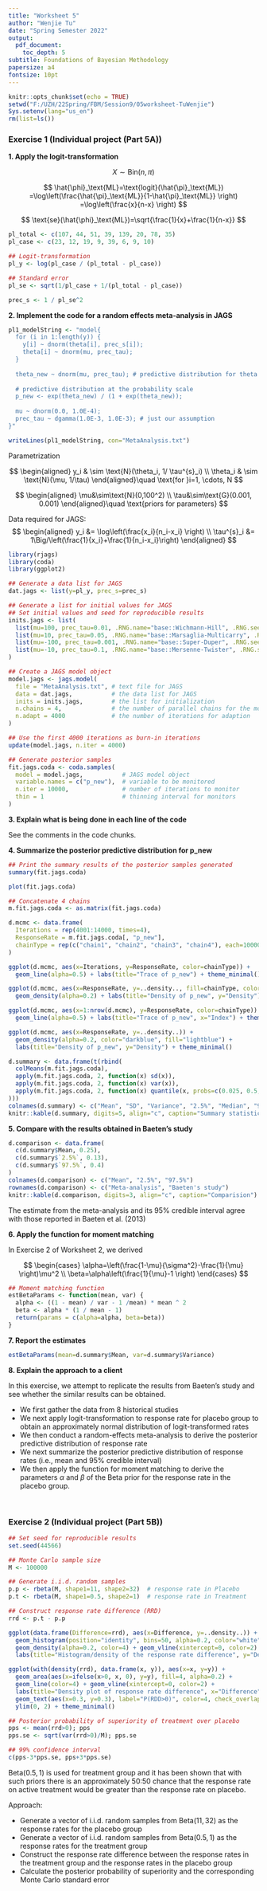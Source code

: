 ```yaml
---
title: "Worksheet 5"
author: "Wenjie Tu"
date: "Spring Semester 2022"
output:
  pdf_document:
    toc_depth: 5
subtitle: Foundations of Bayesian Methodology
papersize: a4
fontsize: 10pt
---
```


```r
knitr::opts_chunk$set(echo = TRUE)
setwd("F:/UZH/22Spring/FBM/Session9/05worksheet-TuWenjie")
Sys.setenv(lang="us_en")
rm(list=ls())
```

### Exercise 1 (Individual project (Part 5A))

**1. Apply the logit-transformation**

$$
X\sim\text{Bin}(n, \pi)
$$

$$
\hat{\phi}_\text{ML}=\text{logit}(\hat{\pi}_\text{ML})
=\log\left(\frac{\hat{\pi}_\text{ML}}{1-\hat{\pi}_\text{ML}} \right)
=\log\left(\frac{x}{n-x} \right)
$$

$$
\text{se}(\hat{\phi}_\text{ML})=\sqrt{\frac{1}{x}+\frac{1}{n-x}}
$$

```r
pl_total <- c(107, 44, 51, 39, 139, 20, 78, 35)
pl_case <- c(23, 12, 19, 9, 39, 6, 9, 10)

## Logit-transformation
pl_y <- log(pl_case / (pl_total - pl_case))

## Standard error
pl_se <- sqrt(1/pl_case + 1/(pl_total - pl_case))

prec_s <- 1 / pl_se^2
```

**2. Implement the code for a random effects meta-analysis in JAGS**

```r
pl1_modelString <- "model{
  for (i in 1:length(y)) {
    y[i] ~ dnorm(theta[i], prec_s[i]); 
    theta[i] ~ dnorm(mu, prec_tau); 
  }
  
  theta_new ~ dnorm(mu, prec_tau); # predictive distribution for theta
  
  # predictive distribution at the probability scale
  p_new <- exp(theta_new) / (1 + exp(theta_new)); 
  
  mu ~ dnorm(0.0, 1.0E-4); 
  prec_tau ~ dgamma(1.0E-3, 1.0E-3); # just our assumption
}"

writeLines(pl1_modelString, con="MetaAnalysis.txt")
```

Parametrization

$$
\begin{aligned}
  y_i & \sim \text{N}(\theta_i, 1/ \tau^{s}_i) \\
  \theta_i & \sim \text{N}(\mu, 1/\tau) 
\end{aligned}\quad
\text{for }i=1, \cdots, N
$$

$$
\begin{aligned}
  \mu&\sim\text{N}(0,100^2) \\
  \tau&\sim\text{G}(0.001, 0.001)
\end{aligned}\quad
\text{priors for parameters}
$$

Data required for JAGS: 
$$
\begin{aligned}
  y_i &= \log\left(\frac{x_i}{n_i-x_i} \right) \\
  \tau^{s}_i &= 1\Big/\left(\frac{1}{x_i}+\frac{1}{n_i-x_i}\right)
\end{aligned}
$$

```r
library(rjags)
library(coda)
library(ggplot2)
```

```r
## Generate a data list for JAGS
dat.jags <- list(y=pl_y, prec_s=prec_s)

## Generate a list for initial values for JAGS
## Set initial values and seed for reproducible results 
inits.jags <- list(
  list(mu=100, prec_tau=0.01, .RNG.name="base::Wichmann-Hill", .RNG.seed=314159), 
  list(mu=10, prec_tau=0.05, .RNG.name="base::Marsaglia-Multicarry", .RNG.seed=159314), 
  list(mu=-100, prec_tau=0.001, .RNG.name="base::Super-Duper", .RNG.seed=413159), 
  list(mu=-10, prec_tau=0.1, .RNG.name="base::Mersenne-Twister", .RNG.seed=143915)
)

## Create a JAGS model object
model.jags <- jags.model(
  file = "MetaAnalysis.txt", # text file for JAGS
  data = dat.jags,           # the data list for JAGS
  inits = inits.jags,        # the list for initialization
  n.chains = 4,              # the number of parallel chains for the model
  n.adapt = 4000             # the number of iterations for adaption
)
```

```r
## Use the first 4000 iterations as burn-in iterations
update(model.jags, n.iter = 4000)

## Generate posterior samples
fit.jags.coda <- coda.samples(
  model = model.jags,           # JAGS model object
  variable.names = c("p_new"),  # variable to be monitored
  n.iter = 10000,               # number of iterations to monitor
  thin = 1                      # thinning interval for monitors
)
```

**3. Explain what is being done in each line of the code**

See the comments in the code chunks.

**4. Summarize the posterior predictive distribution for p_new**

```r
## Print the summary results of the posterior samples generated
summary(fit.jags.coda)
```

```r
plot(fit.jags.coda)
```

```r
## Concatenate 4 chains
m.fit.jags.coda <- as.matrix(fit.jags.coda)

d.mcmc <- data.frame(
  Iterations = rep(4001:14000, times=4), 
  ResponseRate = m.fit.jags.coda[, "p_new"], 
  chainType = rep(c("chain1", "chain2", "chain3", "chain4"), each=10000)
)

ggplot(d.mcmc, aes(x=Iterations, y=ResponseRate, color=chainType)) + 
  geom_line(alpha=0.5) + labs(title="Trace of p_new") + theme_minimal() 

ggplot(d.mcmc, aes(x=ResponseRate, y=..density.., fill=chainType, color=chainType)) + 
  geom_density(alpha=0.2) + labs(title="Density of p_new", y="Density") + theme_minimal()

ggplot(d.mcmc, aes(x=1:nrow(d.mcmc), y=ResponseRate, color=chainType)) + 
  geom_line(alpha=0.5) + labs(title="Trace of p_new", x="Index") + theme_minimal() 

ggplot(d.mcmc, aes(x=ResponseRate, y=..density..)) + 
  geom_density(alpha=0.2, color="darkblue", fill="lightblue") + 
  labs(title="Density of p_new", y="Density") + theme_minimal()
```

```r
d.summary <- data.frame(t(rbind(
  colMeans(m.fit.jags.coda), 
  apply(m.fit.jags.coda, 2, function(x) sd(x)), 
  apply(m.fit.jags.coda, 2, function(x) var(x)), 
  apply(m.fit.jags.coda, 2, function(x) quantile(x, probs=c(0.025, 0.5, 0.975)))
)))
colnames(d.summary) <- c("Mean", "SD", "Variance", "2.5%", "Median", "97.5%")
knitr::kable(d.summary, digits=5, align="c", caption="Summary statistics")
```

**5. Compare with the results obtained in Baeten's study**

```r
d.comparison <- data.frame(
  c(d.summary$Mean, 0.25), 
  c(d.summary$`2.5%`, 0.13), 
  c(d.summary$`97.5%`, 0.4)
)
colnames(d.comparison) <- c("Mean", "2.5%", "97.5%")
rownames(d.comparison) <- c("Meta-analysis", "Baeten's study")
knitr::kable(d.comparison, digits=3, align="c", caption="Comparision")
```

The estimate from the meta-analysis and its 95% credible interval agree with those reported in Baeten et al. (2013)

**6. Apply the function for moment matching**

In Exercise 2 of Worksheet 2, we derived

$$
\begin{cases}
\alpha=\left(\frac{1-\mu}{\sigma^2}-\frac{1}{\mu} \right)\mu^2 \\
\beta=\alpha\left(\frac{1}{\mu}-1 \right)
\end{cases}
$$

```r
## Moment matching function
estBetaParams <- function(mean, var) {
  alpha <- ((1 - mean) / var - 1 /mean) * mean ^ 2
  beta <- alpha * (1 / mean - 1)
  return(params = c(alpha=alpha, beta=beta))
}
```

**7. Report the estimates**

```r
estBetaParams(mean=d.summary$Mean, var=d.summary$Variance)
```

**8. Explain the approach to a client**

In this exercise, we attempt to replicate the results from Baeten's study and see whether the similar results can be obtained.

* We first gather the data from 8 historical studies 
* We next apply logit-transformation to response rate for placebo group to obtain an approximately normal distribution of logit-transformed rates
* We then conduct a random-effects meta-analysis to derive the posterior predictive distribution of response rate
* We next summarize the posterior predictive distribution of response rates (i.e., mean and 95% credible interval)
* We then apply the function for moment matching to derive the parameters $\alpha$ and $\beta$ of the Beta prior for the response rate in the placebo group.

$~$

### Exercise 2 (Individual project (Part 5B))

```r
## Set seed for reproducible results
set.seed(44566)

## Monte Carlo sample size
M <- 100000

## Generate i.i.d. random samples 
p.p <- rbeta(M, shape1=11, shape2=32)  # response rate in Placebo
p.t <- rbeta(M, shape1=0.5, shape2=1)  # response rate in Treatment

## Construct response rate difference (RRD)
rrd <- p.t - p.p
```

```r
ggplot(data.frame(Difference=rrd), aes(x=Difference, y=..density..)) + 
  geom_histogram(position="identity", bins=50, alpha=0.2, color="white", fill=4) + 
  geom_density(alpha=0.2, color=4) + geom_vline(xintercept=0, color=2) + theme_minimal() + 
  labs(title="Histogram/density of the response rate difference", y="Density")

ggplot(with(density(rrd), data.frame(x, y)), aes(x=x, y=y)) + 
  geom_area(aes(x=ifelse(x>0, x, 0), y=y), fill=4, alpha=0.2) + 
  geom_line(color=4) + geom_vline(xintercept=0, color=2) + 
  labs(title="Density plot of response rate difference", x="Difference", y="Density") + 
  geom_text(aes(x=0.3, y=0.3), label="P(RDD>0)", color=4, check_overlap=TRUE) +
  ylim(0, 2) + theme_minimal()
```

```r
## Posterior probability of superiority of treatment over placebo
pps <- mean(rrd>0); pps
pps.se <- sqrt(var(rrd>0)/M); pps.se

## 99% confidence interval
c(pps-3*pps.se, pps+3*pps.se)
```

$\text{Beta}(0.5,1)$ is used for treatment group and it has been shown that with such priors there is an approximately 50:50 chance that the response rate on active treatment would be greater than the response rate on placebo.

Approach:

* Generate a vector of i.i.d. random samples from $\text{Beta}(11, 32)$ as the response rates for the placebo group
* Generate a vector of i.i.d. random samples from $\text{Beta}(0.5, 1)$ as the response rates for the treatment group
* Construct the response rate difference between the response rates in the treatment group and the response rates in the placebo group
* Calculate the posterior probability of superiority and the corresponding Monte Carlo standard error
